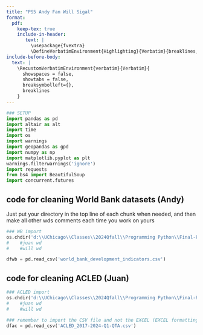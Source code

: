 ```yaml
---
title: "PS5 Andy Fan Will Sigal"
format: 
  pdf:
    keep-tex: true
    include-in-header: 
       text: |
         \usepackage{fvextra}
         \DefineVerbatimEnvironment{Highlighting}{Verbatim}{breaklines,commandchars=\\\{\}}
include-before-body:
  text: |
    \RecustomVerbatimEnvironment{verbatim}{Verbatim}{
      showspaces = false,
      showtabs = false,
      breaksymbolleft={},
      breaklines
    }
---
```



```python
### SETUP 
import pandas as pd
import altair as alt
import time
import os
import warnings
import geopandas as gpd
import numpy as np
import matplotlib.pyplot as plt
warnings.filterwarnings('ignore')
import requests
from bs4 import BeautifulSoup
import concurrent.futures

```

## code for cleaning World Bank datasets (Andy)

Just put your directory in the top line of each chunk when needed, and then make all other wds comments each time you work on yours

```python
### WB import
os.chdir('d:\\UChicago\\Classes\\2024Qfall\\Programming Python\\Final-Project\\Data') #andy wd
#    #juan wd
#    #will wd

dfwb = pd.read_csv('world_bank_development_indicators.csv')
```


## code for cleaning ACLED (Juan)

```python
### ACLED import
os.chdir('d:\\UChicago\\Classes\\2024Qfall\\Programming Python\\Final-Project\\Data') #andy wd
#    #juan wd
#    #will wd

### remember to import the CSV file and not the EXCEL (EXCEL formatting is wierd and buggy)
dfac = pd.read_csv('ACLED_2017-2024-Q1-QTA.csv')
```
